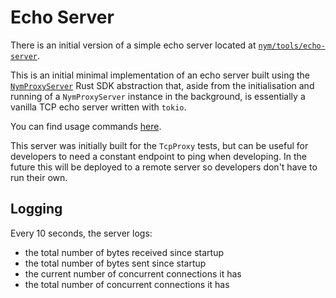 # Echo Server

There is an initial version of a simple echo server located at [`nym/tools/echo-server`](https://github.com/nymtech/nym/tree/develop/tools/echo-server).

This is an initial minimal implementation of an echo server built using the [`NymProxyServer`](../rust/tcpproxy) Rust SDK abstraction that, aside from the initialisation and running of a `NymProxyServer` instance in the background, is essentially a vanilla TCP echo server written with `tokio`.

You can find usage commands [here](https://github.com/nymtech/nym/tree/develop/tools/echo-server#usage).

This server was initially built for the `TcpProxy` tests, but can be useful for developers to need a constant endpoint to ping when developing. In the future this will be deployed to a remote server so developers don't have to run their own.

## Logging
Every 10 seconds, the server logs:
- the total number of bytes received since startup
- the total number of bytes sent since startup
- the current number of concurrent connections it has
- the total number of concurrent connections it has
